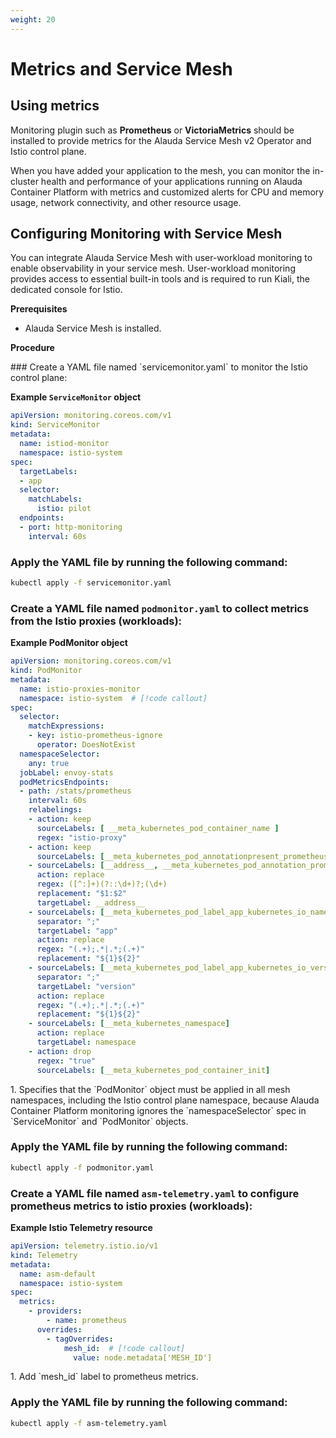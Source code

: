 ```yaml
---
weight: 20
---
```


# Metrics and Service Mesh

## Using metrics

Monitoring plugin such as **Prometheus** or **VictoriaMetrics** should be installed to provide metrics for the Alauda Service Mesh v2 Operator and Istio control plane.

When you have added your application to the mesh, you can monitor the in-cluster health and performance of your applications running on Alauda Container Platform with metrics and customized alerts for CPU and memory usage, network connectivity, and other resource usage.

## Configuring Monitoring with Service Mesh

You can integrate Alauda Service Mesh with user-workload monitoring to enable observability in your service mesh. User-workload monitoring provides access to essential built-in tools and is required to run Kiali, the dedicated console for Istio.

**Prerequisites**

- Alauda Service Mesh is installed.

**Procedure**

<Steps>
  ### Create a YAML file named `servicemonitor.yaml` to monitor the Istio control plane:

  **Example `ServiceMonitor` object**

  ```yaml title="servicemonitor.yaml"
  apiVersion: monitoring.coreos.com/v1
  kind: ServiceMonitor
  metadata:
    name: istiod-monitor
    namespace: istio-system
  spec:
    targetLabels:
    - app
    selector:
      matchLabels:
        istio: pilot
    endpoints:
    - port: http-monitoring
      interval: 60s
  ```

  ### Apply the YAML file by running the following command:

  ```bash
  kubectl apply -f servicemonitor.yaml
  ```

  ### Create a YAML file named `podmonitor.yaml` to collect metrics from the Istio proxies (workloads):

  **Example PodMonitor object**

  ```yaml title="podmonitor.yaml"
  apiVersion: monitoring.coreos.com/v1
  kind: PodMonitor
  metadata:
    name: istio-proxies-monitor
    namespace: istio-system  # [!code callout]
  spec:
    selector:
      matchExpressions:
      - key: istio-prometheus-ignore
        operator: DoesNotExist
    namespaceSelector:
      any: true
    jobLabel: envoy-stats
    podMetricsEndpoints:
    - path: /stats/prometheus
      interval: 60s
      relabelings:
      - action: keep
        sourceLabels: [ __meta_kubernetes_pod_container_name ]
        regex: "istio-proxy"
      - action: keep
        sourceLabels: [__meta_kubernetes_pod_annotationpresent_prometheus_io_scrape]
      - sourceLabels: [__address__, __meta_kubernetes_pod_annotation_prometheus_io_port]
        action: replace
        regex: ([^:]+)(?::\d+)?;(\d+)
        replacement: "$1:$2"
        targetLabel: __address__
      - sourceLabels: [__meta_kubernetes_pod_label_app_kubernetes_io_name, __meta_kubernetes_pod_label_app]
        separator: ";"
        targetLabel: "app"
        action: replace
        regex: "(.+);.*|.*;(.+)"
        replacement: "${1}${2}"
      - sourceLabels: [__meta_kubernetes_pod_label_app_kubernetes_io_version, __meta_kubernetes_pod_label_version]
        separator: ";"
        targetLabel: "version"
        action: replace
        regex: "(.+);.*|.*;(.+)"
        replacement: "${1}${2}"
      - sourceLabels: [__meta_kubernetes_namespace]
        action: replace
        targetLabel: namespace
      - action: drop
        regex: "true"
        sourceLabels: [__meta_kubernetes_pod_container_init]
  ```

  <Callouts>
    1. Specifies that the `PodMonitor` object must be applied in all mesh namespaces, including the Istio control plane namespace, because Alauda Container Platform monitoring ignores the `namespaceSelector` spec in `ServiceMonitor` and `PodMonitor` objects.
  </Callouts>

  ### Apply the YAML file by running the following command:

  ```bash
  kubectl apply -f podmonitor.yaml
  ```

  ### Create a YAML file named `asm-telemetry.yaml` to configure prometheus metrics to istio proxies (workloads):

  **Example Istio Telemetry resource**

  ```yaml title="asm-telemetry.yaml"
  apiVersion: telemetry.istio.io/v1
  kind: Telemetry
  metadata:
    name: asm-default
    namespace: istio-system
  spec:
    metrics:
      - providers:
          - name: prometheus
        overrides:
          - tagOverrides:
              mesh_id:  # [!code callout]
                value: node.metadata['MESH_ID']
  ```

  <Callouts>
    1. Add `mesh_id` label to prometheus metrics.
  </Callouts>

  ### Apply the YAML file by running the following command:

  ```bash
  kubectl apply -f asm-telemetry.yaml
  ```
</Steps>
